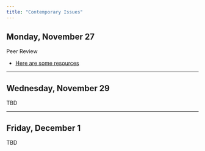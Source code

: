 ```yaml
---
title: "Contemporary Issues"
---
```


[//]: <> (Need to write intro)

## Monday, November 27

Peer Review

- [Here are some resources](../resource/peer_review.html)

---


## Wednesday, November 29

TBD

---


## Friday, December 1

TBD


